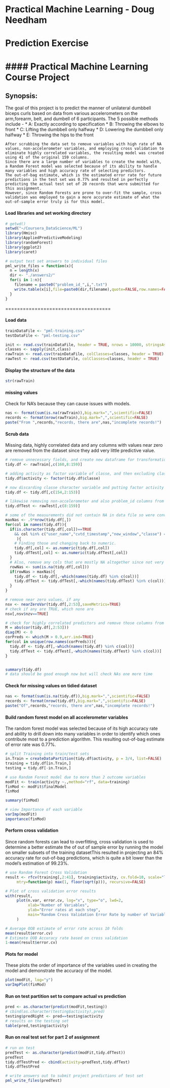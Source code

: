 Practical Machine Learning - Doug Needham
===================================================
# Prediction Exercise 
####  Practical Machine Learning Course Project
===================================================
## Synopsis:
The goal of this project is to predict the manner of  unilateral dumbbell biceps curls based on data from various accelerometers on the arm,forearm, belt,  and dumbell of 6 participants. The 5 possible methods include -
* A: Exactly according to specification
* B: Throwing the elbows to  front
* C: Lifting the dumbbell only halfway
* D: Lowering the dumbbell only halfway
* E: Throwing the hips to the front

    After scrubbing the data set to remove variables with high rate of NA values, non-accelerometer variables, and employing cross validation to eliminate highly correlated variables, the resulting model was created using 41 of the original 159 columns.
    Since there are a large number of variables to create the model with, a Random Forest model was selected because of its ability to handle many variables and high accuracy rate of selecting predictors.
    The out-of-bag estimate, which is the estimated error rate for future predictions in the test set was 0.77% and resulted in perfectly predicting the actual test set of 20 records that were submitted for this assignment.
    However, since Random Forests are prone to over-fit the sample, cross validation was employed to gain a more accurate estimate of what the out-of-sample error truly is for this model.

#### Load libraries and set working directory
```r
# getwd()
setwd("~/Coursera_DataScience/ML")
library(Hmisc)
library(AppliedPredictiveModeling)
library(randomForest)
library(ggplot2)
library(caret)
```

```r
# output test set answers to individual files
pml_write_files = function(x){
  n = length(x)
  dir <- "./answers2/"
  for(i in 1:n){
    filename = paste0("problem_id_",i,".txt")
    write.table(x[i],file=paste0(dir,filename),quote=FALSE,row.names=FALSE,col.names=FALSE)
  }
}
```


====================================

#### Load data
```r
trainDataFile <- "pml-training.csv"
testDataFile <- "pml-testing.csv"

init <- read.csv(trainDataFile, header = TRUE, nrows = 10000, stringsAsFactors = FALSE, na.strings = "NA", quote="")
classes <- sapply(init,class)
rawTrain <- read.csv(trainDataFile, colClasses=classes, header = TRUE)
rawTest <- read.csv(testDataFile, colClasses=classes, header = TRUE)

```

#### Display the structure of the data
```r
str(rawTrain)
```

#### missing values

Check for NA's because they can cause issues with models.

```r
nas <- format(sum(is.na(rawTrain)),big.mark=",",scientific=FALSE)
records <- format(nrow(rawTrain),big.mark=",",scientific=FALSE)
paste("From ",records,"records, there are",nas,"incomplete records!")
```

#### Scrub data

Missing data, highly correlated data and any columns with values near zero are removed from the dataset since they add very little predictive value.

```r

# remove unnecessary fields, and create new dataframe for transformations starting with classe column and non-accelerometer variables
tidy.df <- rawTrain[,c(160,8:159)]

# adding activity as factor variable of classe, and then excluding classe
tidy.df$activity <- factor(tidy.df$classe)

# now discarding classe character variable and putting factor activity in first column
tidy.df <- tidy.df[,c(154,2:153)]

# likewise removing non-accelerometer and also problem_id columns from Test set
tidy.dfTest <- rawTest[,c(8:159)]

# some of the measurements did not contain NA in data file so were converted to character.
maxNas <- .9*nrow(tidy.df[,])
for(col in names(tidy.df)){
  if(is.character(tidy.df[,col])==TRUE
    && col %in% c("user_name","cvtd_timestamp","new_window","classe") == FALSE
     ){
    # Finding those and changing back to numeric.
    tidy.df[,col] <- as.numeric(tidy.df[,col])
    tidy.dfTest[,col] <- as.numeric(tidy.dfTest[,col])
  }
  # Also, remove any cols that are mostly NA altogether since not very useful for prediction
  rowNas <- sum(is.na(tidy.df[,col]))
  if(rowNas > maxNas){
    tidy.df <- tidy.df[,-which(names(tidy.df) %in% c(col))]
    tidy.dfTest <- tidy.dfTest[,-which(names(tidy.dfTest) %in% c(col))]
  }
}

# remove near zero values, if any
nsv <- nearZeroVar(tidy.df[,2:53],saveMetrics=TRUE)
# check if any are TRUE, which none are
nsv[,nsv$nzv==TRUE]

# check for highly correlated predictors and remove those columns from both sets
M = abs(cor(tidy.df[,2:53]))
diag(M) <- 0
corPreds <- which(M > 0.9,arr.ind=TRUE)
for(col in unique(row.names(corPreds))){
  tidy.df <- tidy.df[,-which(names(tidy.df) %in% c(col))]
  tidy.dfTest <- tidy.dfTest[,-which(names(tidy.dfTest) %in% c(col))]
}


summary(tidy.df)
# data should be good enough now but will check NAs one more time
```

#### Check for missing values on tidied dataset
```r
nas <- format(sum(is.na(tidy.df)),big.mark=",",scientific=FALSE)
records <- format(nrow(tidy.df),big.mark=",",scientific=FALSE)
paste("Of",records,"records, there are",nas,"incomplete records!")
```

#### Build random forest model on all accelerometer variables

The random forest model was selected because of its high accuracy rate and ability to drill down into many variables in order to identify which ones contribute most to a prediction algorithm. This resulting out-of-bag estimate of error rate was 0.77%.

```r


# split Training into train/test sets
in.Train = createDataPartition(tidy.df$activity, p = 3/4, list=FALSE)
training = tidy.df[in.Train,]
testing = tidy.df[-in.Train,]

# use Random Forest model due to more than 2 outcome variables
modFit <- train(activity ~.,method="rf", data=training)
finMod <- modFit$finalModel
finMod

summary(finMod)

# view Importance of each variable
varImp(modFit)
importance(finMod)


```

#### Perform cross validation

Since random forests can lead to overfitting, cross validation is used to determine a better estimate the of out of sample error by running the model on smaller subsets of the training datasetThis resulted in projecting an 84% accuracy rate for out-of-bag predictions, which is quite a bit lower than the model's estimation of 99.23%.

```r
# use Random Forest Cross Validation
result <- rfcv(training[,2:41], training$activity, cv.fold=10, scale="log", step=0.5,
     mtry=function(p) max(1, floor(sqrt(p))), recursive=FALSE)

# Plot of cross validation error results
with(result,
     plot(n.var, error.cv, log="x", type="o", lwd=2,
          xlab="Number of Variables",
          ylab="Error rates at each step",
          main="Random Cross Validation Error Rate by number of Variables used in Model")
     )

# Average OOB estimate of error rate across 10 folds
mean(result$error.cv)
# Estimate OOB Accuracy rate based on cross validation
1-mean(result$error.cv)


```

#### Plots for model

These plots the order of importance of the variables used in creating the model  and demonstrate the accuracy of the model.

```r
plot(modFit, log="y")
varImpPlot(finMod)
```

#### Run on test partition set to compare actual vs prediction
```r
pred <- as.character(predict(modFit,testing))
# cbind(as.character(testing$activity),pred)
testing$predRight <- pred==testing$activity
# results on the testing set
table(pred,testing$activity)
```

#### Run on real test set for part 2 of assignment
```r
# run on test
predTest <- as.character(predict(modFit,tidy.dfTest))
predTest
tidy.dfTestPred <- cbind(activity=predTest,tidy.dfTest)
tidy.dfTestPred
```

```r
# write answers out to submit project predictions of test set
pml_write_files(predTest)
```

